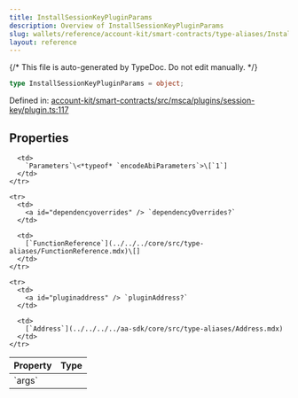 ```yaml
---
title: InstallSessionKeyPluginParams
description: Overview of InstallSessionKeyPluginParams
slug: wallets/reference/account-kit/smart-contracts/type-aliases/InstallSessionKeyPluginParams
layout: reference
---
```


{/* This file is auto-generated by TypeDoc. Do not edit manually. */}

```ts
type InstallSessionKeyPluginParams = object;
```

Defined in: [account-kit/smart-contracts/src/msca/plugins/session-key/plugin.ts:117](https://github.com/alchemyplatform/aa-sdk/blob/ad165355d980f9a16dd388088895bfc851df8656/account-kit/smart-contracts/src/msca/plugins/session-key/plugin.ts#L117)

## Properties

<table>
  <thead>
    <tr>
      <th align="left">Property</th>
      <th align="left">Type</th>
    </tr>
  </thead>

  <tbody>
    <tr>
      <td>
        <a id="args" /> `args`
      </td>

      <td>
        `Parameters`\<*typeof* `encodeAbiParameters`>\[`1`]
      </td>
    </tr>

    <tr>
      <td>
        <a id="dependencyoverrides" /> `dependencyOverrides?`
      </td>

      <td>
        [`FunctionReference`](../../../core/src/type-aliases/FunctionReference.mdx)\[]
      </td>
    </tr>

    <tr>
      <td>
        <a id="pluginaddress" /> `pluginAddress?`
      </td>

      <td>
        [`Address`](../../../../aa-sdk/core/src/type-aliases/Address.mdx)
      </td>
    </tr>

  </tbody>
</table>
